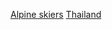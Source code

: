{{Fooian fooers|Profession=高山滑雪運動員|Nationality=泰國人|Country=泰國|Supercategory=運動員}}

[[Category:泰國運動員|Alpine skiers]]
[[Category:各國高山滑雪運動員|Thailand]]
